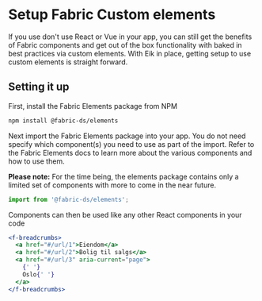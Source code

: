 # Setup Fabric Custom elements

If you use don't use React or Vue in your app, you can still get the benefits of
Fabric components and get out of the box functionality with baked in best
practices via custom elements. With Eik in place, getting setup to use custom
elements is straight forward.

## Setting it up

First, install the Fabric Elements package from NPM

```sh
npm install @fabric-ds/elements
```

Next import the Fabric Elements package into your app. You do not need specify
which component(s) you need to use as part of the import. Refer to the Fabric
Elements docs to learn more about the various components and how to use them.

**Please note:** For the time being, the elements package contains only a
limited set of components with more to come in the near future.

```js
import from '@fabric-ds/elements';
```

Components can then be used like any other React components in your code

```jsx
<f-breadcrumbs>
  <a href="#/url/1">Eiendom</a>
  <a href="#/url/2">Bolig til salgs</a>
  <a href="#/url/3" aria-current="page">
    {' '}
    Oslo{' '}
  </a>
</f-breadcrumbs>
```
